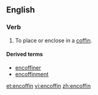 ==English==

===Verb===
{{en-verb|encoffins|encoffining|encoffined|encoffined}}

# To place or enclose in a [[coffin]].

====Derived terms====
* [[encoffiner]]
* [[encoffinment]]

[[et:encoffin]]
[[vi:encoffin]]
[[zh:encoffin]]